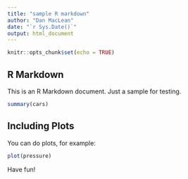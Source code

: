 ```yaml
---
title: "sample R markdown"
author: "Dan MacLean"
date: "`r Sys.Date()`"
output: html_document
---
```


```r
knitr::opts_chunk$set(echo = TRUE)
```

## R Markdown

This is an R Markdown document. Just a sample for testing. 

```r
summary(cars)
```

## Including Plots

You can do  plots, for example:

```r
plot(pressure)
```

Have fun!
